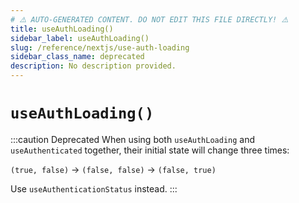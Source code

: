 ```yaml
---
# ⚠️ AUTO-GENERATED CONTENT. DO NOT EDIT THIS FILE DIRECTLY! ⚠️
title: useAuthLoading()
sidebar_label: useAuthLoading()
slug: /reference/nextjs/use-auth-loading
sidebar_class_name: deprecated
description: No description provided.
---
```


# `useAuthLoading()`

:::caution Deprecated
When using both `useAuthLoading` and `useAuthenticated` together, their initial state will change
three times:

`(true, false)` -> `(false, false)` -> `(false, true)`

Use `useAuthenticationStatus` instead.
:::
